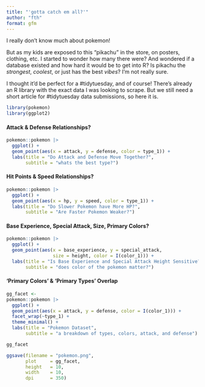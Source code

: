 ```yaml
---
title: "'gotta catch em all?'"
author: "fth"
format: gfm
---
```


I really don't know much about pokemon!

But as my kids are exposed to this "pikachu" in the store, on posters, clothing, etc. I started to wonder how many there were? And wondered if a database existed and how hard it would be to get into R? Is pikachu the *strongest*, *coolest*, or just has the best *vibes*? I'm not really sure.

I thought it'd be perfect for a #tidytuesday, and of course! There's already an R library with the exact data I was looking to scrape. But we still need a short article for #tidytuesday data submissions, so here it is.

```r
library(pokemon)
library(ggplot2)
```


#### Attack & Defense Relationships?

```r
pokemon::pokemon |>
  ggplot() +
  geom_point(aes(x = attack, y = defense, color = type_1)) +
  labs(title = "Do Attack and Defense Move Together?",
       subtitle = "whats the best type?")
```

#### Hit Points & Speed Relationships?
```r
pokemon::pokemon |>
  ggplot() +
  geom_point(aes(x = hp, y = speed, color = type_1)) +
  labs(title = "Do Slower Pokemon have More HP?",
       subtitle = "Are Faster Pokemon Weaker?")
```

#### Base Experience, Special Attack, Size, Primary Colors?

```r
pokemon::pokemon |>
  ggplot() +
  geom_point(aes(x = base_experience, y = special_attack, 
                 size = height, color = I(color_1))) +
  labs(title = "Is Base Experience and Special Attack Height Sensitive?",
       subtitle = "does color of the pokemon matter?")
```

#### 'Primary Colors' & 'Primary Types' Overlap

```r
gg_facet <- 
pokemon::pokemon |>
  ggplot() +
  geom_point(aes(x = attack, y = defense, color = I(color_1))) +
  facet_wrap(~type_1) +
  theme_minimal() +
  labs(title = "Pokemon Dataset",
       subtitle = "a breakdown of types, colors, attack, and defense")

gg_facet
```

```r
ggsave(filename = "pokemon.png", 
       plot     = gg_facet,
       height   = 10,
       width    = 10,
       dpi      = 350)
```

